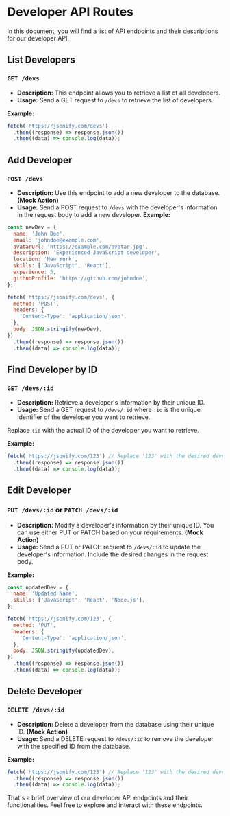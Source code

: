 # Developer API Routes

In this document, you will find a list of API endpoints and their descriptions for our developer API.

## List Developers

### `GET /devs`

- **Description:** This endpoint allows you to retrieve a list of all developers.
- **Usage:** Send a GET request to `/devs` to retrieve the list of developers.

**Example:**

```js filename="demo.js" {3} copy
fetch('https://jsonify.com/devs')
  .then((response) => response.json())
  .then((data) => console.log(data));
```

## Add Developer

### `POST /devs`

- **Description:** Use this endpoint to add a new developer to the database. **(Mock Action)**
- **Usage:** Send a POST request to `/devs` with the developer's information in the request body to add a new developer.
  **Example:**

```js filename="demo.js" {3} copy
const newDev = {
  name: 'John Doe',
  email: 'johndoe@example.com',
  avatarUrl: 'https://example.com/avatar.jpg',
  description: 'Experienced JavaScript developer',
  location: 'New York',
  skills: ['JavaScript', 'React'],
  experience: 5,
  githubProfile: 'https://github.com/johndoe',
};

fetch('https://jsonify.com/devs', {
  method: 'POST',
  headers: {
    'Content-Type': 'application/json',
  },
  body: JSON.stringify(newDev),
})
  .then((response) => response.json())
  .then((data) => console.log(data));
```

## Find Developer by ID

### `GET /devs/:id`

- **Description:** Retrieve a developer's information by their unique ID.
- **Usage:** Send a GET request to `/devs/:id` where `:id` is the unique identifier of the developer you want to retrieve.

Replace `:id` with the actual ID of the developer you want to retrieve.

**Example:**

```js filename="demo.js" {3} copy
fetch('https://jsonify.com/123') // Replace '123' with the desired developer's ID
  .then((response) => response.json())
  .then((data) => console.log(data));
```

## Edit Developer

### `PUT /devs/:id` or `PATCH /devs/:id`

- **Description:** Modify a developer's information by their unique ID. You can use either PUT or PATCH based on your requirements. **(Mock Action)**
- **Usage:** Send a PUT or PATCH request to `/devs/:id` to update the developer's information. Include the desired changes in the request body.

**Example:**

```js filename="demo.js" {3} copy
const updatedDev = {
  name: 'Updated Name',
  skills: ['JavaScript', 'React', 'Node.js'],
};

fetch('https://jsonify.com/123', {
  method: 'PUT',
  headers: {
    'Content-Type': 'application/json',
  },
  body: JSON.stringify(updatedDev),
})
  .then((response) => response.json())
  .then((data) => console.log(data));
```

## Delete Developer

### `DELETE /devs/:id`

- **Description:** Delete a developer from the database using their unique ID. **(Mock Action)**
- **Usage:** Send a DELETE request to `/devs/:id` to remove the developer with the specified ID from the database.

**Example:**

```js filename="demo.js" {3} copy
fetch('https://jsonify.com/123') // Replace '123' with the desired developer's ID
  .then((response) => response.json())
  .then((data) => console.log(data));
```

That's a brief overview of our developer API endpoints and their functionalities. Feel free to explore and interact with these endpoints.

